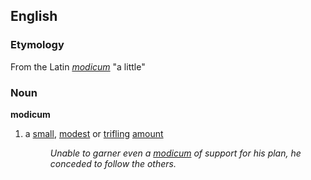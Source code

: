 == English ==
=== Etymology ===
From the Latin ''[[modicum]]'' "a little"

=== Noun ===
'''modicum'''
# a [[small]], [[modest]] or [[trifling]] [[amount]]
#: ''Unable to garner even a [[modicum]] of support for his plan, he conceded to follow the others.''